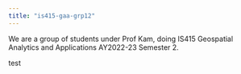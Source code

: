 ```yaml
---
title: "is415-gaa-grp12"
---
```


We are a group of students under Prof Kam, doing IS415 Geospatial Analytics and Applications AY2022-23 Semester 2.

test

